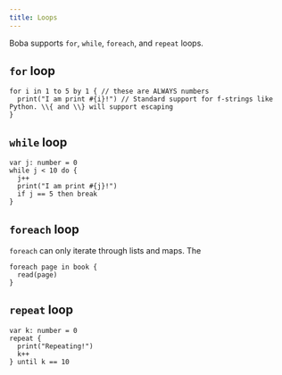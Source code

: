 ```yaml
---
title: Loops
---
```


Boba supports `for`, `while`, `foreach`, and `repeat` loops.

## `for` loop

```boba
for i in 1 to 5 by 1 { // these are ALWAYS numbers
  print("I am print #{i}!") // Standard support for f-strings like Python. \\{ and \\} will support escaping
}
```

## `while` loop

```boba
var j: number = 0
while j < 10 do {
  j++
  print("I am print #{j}!")
  if j == 5 then break
}
```

## `foreach` loop

`foreach` can only iterate through lists and maps. The 

```boba
foreach page in book {
  read(page)
}
```

## `repeat` loop

```boba
var k: number = 0
repeat {
  print("Repeating!")
  k++
} until k == 10